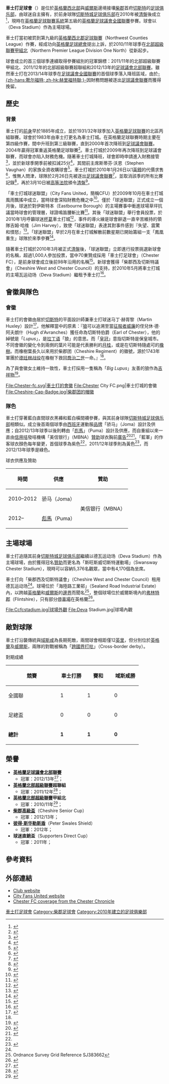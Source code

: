 {{noteTA|G1=足球|G2=FAcup
|T=zh-hans:切斯特足球俱乐部; zh-hk:車士打足球會;
|1=zh-hans:切斯特; zh-hk:車士打;
|2=zh-hans:切斯特城足球俱乐部; zh-hk:車士打城足球會;
|3=zh-hans:雷克斯汉姆; zh-hk:域斯咸;
}}
{{Infobox football club
| clubname    = 車士打<br />''Chester FC''
| image       = [[File:Chester-fc.svg|180px]]
| caption     = 
| fullname    = Chester Football Club
| nickname    = ''The Blues''、''The Seals''、''City''
| founded     = {{Start date and age|2010|df=yes}}
| dissolved   =
| ground      = {{tsl|en|Deva Stadium||德瓦运动场}}（Deva Stadium）<br />[[切斯特|切斯特]]
| capacity    = 5,376人（4,500個坐席）
| owntitle    = 東主
| owner       = City Fans United
| chrtitle    = 主席
| chairman    = {{tsl|en|Grenville Millington|格伦维尔·米灵顿}}<br />（Grenville Millington）
| mgrtitle    = 領隊 
| manager     = {{tsl|en|Steve Burr|史蒂夫·伯尔}}<br />（Steve Burr）
| league = {{English football updater|Chester}}
| season = {{English football updater|Chester2}}
| position = {{English football updater|Chester3}}
| website     = http://www.chesterfc.com/
| pattern_la1 = _white_stripes |pattern_b1 = _wigan1213h |pattern_ra1 = _white_stripes |pattern_so1 = 
| leftarm1    = 0000ff |body1 = 0000ff |rightarm1 = 0000ff |shorts1 = 0000ff |socks1 = 0000ff
| pattern_la2 = |pattern_b2 = |pattern_ra2 = |pattern_sh2 = |pattern_so2 = 
| leftarm2    = 488214 |body2 = 488214 |rightarm2 = 488214 |shorts2 = 000000 |socks2 = 000000
}}
'''車士打足球會'''（{{lang-en|'''Chester Football Club'''}}）是位於[[英格蘭|英格蘭]][[英格兰西北|西北部]]與[[威爾斯|威爾斯]]邊境接壤[[柴郡|柴郡]]首府[[切斯特|切斯特]]的[[足球俱乐部|足球俱乐部]]，由球迷自主擁有，於前身球隊[[切斯特城足球俱乐部|切斯特城足球俱乐部]]在2010年被[[清盤|清盤]]後成立<ref name=gdn>{{cite news|language=en|url=http://www.guardian.co.uk/sport/2010/may/06/john-amaechi-sports-administrators|title=Chester FC on the rise|publisher=''guardian.co.uk''|accessdate=19 June 2010|date=6 May 2010|first=Owen|last=Gibson|location=London}}</ref>，現時在[[英格蘭足球聯賽系統|英格蘭足球聯賽系統]]第五級的[[英格蘭足球議會全國聯賽|英格蘭足球議會全國聯賽]]參賽。球會以{{tsl|en|Deva Stadium||德瓦运动场}}（Deva Stadium）作為主場球場。

車士打當初被罰到第九級的[[英格蘭西北郡足球聯賽|英格蘭西北郡足球聯賽]]（Northwest Counties League）作賽，經成功向[[英格蘭足球總會|英格蘭足球總會]]提出上訴，於2010/11年球季在[[英格蘭北部超級聯賽|北部超級聯賽甲組北]]（Northern Premier League Division One North）從新起步。

球會成立的首三個球季連續取得參賽組別的冠軍錦標：2011/11年的北部超級聯賽甲組北、2011/12年的北部超級聯賽超聯組和2012/13年的[[英格蘭足球議會北部聯賽|足球議會北部聯賽]]。雖然車士打在2013/14年球季在[[英格蘭足球議會全國聯賽|足球議會全國聯賽]]的首個球季落入降班區域，由於[[靴尔福特联足球俱乐部|-{zh-hans:靴尔福特; zh-hk:赫里福特聯;}-]]因財務問題被逐出[[英格蘭足球議會聯賽|足球議會聯賽]]而獲得挽留。

==歷史==
===背景===
車士打的[[切斯特城足球俱乐部|前身]]早於1885年成立，並於1931/32年球季加入[[英格蘭足球聯賽|英格蘭足球聯賽]]的北區丙組聯賽。球會於1983年由車士打更名為車士打城。在英格蘭足球聯賽時期主要在第四級作賽，間中升班到第三級聯賽，直到2000年首次降班到[[英格蘭足球議會聯賽|足球議會聯賽]]。2004年贏得冠軍重返英格蘭足球聯賽<ref>{{cite web |language=en |url=http://www.chester-city.co.uk/archive.asp |title=Chester City: A Brief History |publisher=''chester-city.co.uk'' |deadurl=yes |accessdate=22 January 2013 |archive-url=https://web.archive.org/web/20100327161505/http://www.chester-city.co.uk/archive.asp |archive-date=2010-03-27 }}</ref>。車士打城於2009年再次降班到足球議會聯賽，而球會亦陷入財務危機。隨著車士打城降班，球會即時申請進入財務接管<ref>{{citenews |language=en |url=http://news.bbc.co.uk/sport2/hi/football/teams/c/chester/8054327.stm |title=Chester move into administration |work=''[[BBC_Sport|BBC Sport]]'' |date=2009-05-17 |accessdate=2014-09-11 }}</ref>，並於新球季開季前被扣減25分<ref>{{citenews |language=en |url=http://news.bbc.co.uk/sport2/hi/football/teams/c/chester/8184045.stm |title=Chester hit by 25-point penalty |work=''[[BBC_Sport|BBC Sport]]'' |date=2009-08-06 |accessdate=2014-09-11 }}</ref>，其間前主席斯蒂芬·沃恩（Stephen Vaughan）的家族全資收購球會<ref>{{citenews |language=en |url=http://news.bbc.co.uk/sport2/hi/football/teams/c/chester/8095360.stm |title=Vaughan family buy Chester City |work=''[[BBC_Sport|BBC Sport]]'' |date=2009-06-11 |accessdate=2014-09-11 }}</ref>。車士打城於2010年1月26日以1[[英鎊|英鎊]]的代價求售<ref>{{citenews |language=en |url=http://news.bbc.co.uk/sport2/hi/football/teams/c/chester/8479433.stm |title=Chester City up for sale for £1 |work=''[[BBC_Sport|BBC Sport]]'' |date=2010-01-26 |accessdate=2014-09-11 }}</ref>，惟無人問津，球隊於2月26日先被逐出[[英格蘭足球議會聯賽|足球議會聯賽]]<ref>{{citenews |language=en |url=http://news.bbc.co.uk/sport2/hi/football/teams/c/chester/8538236.stm |title=Chester City expelled from Football Conference |work=''[[BBC_Sport|BBC Sport]]'' |date=2010-02-26 |accessdate=2014-09-11 |archive-date=2010-03-04 |archive-url=https://web.archive.org/web/20100304233243/http://news.bbc.co.uk/sport2/hi/football/teams/c/chester/8538236.stm |dead-url=no }}</ref>，並取消該季的所有比賽記錄<ref>{{citenews |language=en |url=http://news.bbc.co.uk/sport2/hi/football/eng_conf/8499219.stm |title=Chester City results erased from Blue Square Premier |work=''[[BBC_Sport|BBC Sport]]'' |date=2010-03-08 |accessdate=2014-09-11 |archive-date=2010-03-13 |archive-url=https://web.archive.org/web/20100313133459/http://news.bbc.co.uk/sport2/hi/football/eng_conf/8499219.stm |dead-url=no }}</ref>，再於3月10日被[[英格蘭及威爾斯高等法院|高等法院]]頒令[[清盤|清盤]]<ref>{{citenews |language=en |url=http://news.bbc.co.uk/sport2/hi/football/teams/c/chester/8559704.stm |title=Chester City wound up in High Court |work=''[[BBC_Sport|BBC Sport]]'' |date=2010-03-10 |accessdate=2014-09-11 |archive-date=2017-07-30 |archive-url=https://web.archive.org/web/20170730125126/http://news.bbc.co.uk/sport1/hi/football/teams/c/chester/8559704.stm |dead-url=no }}</ref>。

「車士打城球迷聯盟」（City Fans United，簡稱CFU）於2009年10月在車士打城風雨飄搖中成立，當時球會深陷財務危機之中<ref>{{citenews |language=en |url=http://www.twohundredpercent.net/?p=2457 |title=An Open Letter To The Owners Of Chester City FC |work=''twohundredpercent.net'' |date=2009-10-05 |accessdate=2010-05-13 }}</ref>。僅於「球迷聯盟」正式成立一個月後，球迷於對伊斯特本（Eastbourne Borough）的主場賽事中衝進球場草坪抗議當時球會的管理層，球證鳴笛腰斬比賽<ref>{{citenews |language=en |url=http://news.bbc.co.uk/sport1/hi/football/eng_conf/8376691.stm |title=Chester-Eastbourne game abandoned] |work=''[[BBC_Sport|BBC Sport]]'' |date=28 November 2009 |accessdate=30 April 2011 }}</ref>。其後「球迷聯盟」舉行會員投票，於2010年1月呼籲球迷[[杯葛|杯葛]]車士打城<ref>{{citenews |language=en |url=http://www.cityfansunited.com/the-news/72-official-boycott-decision-reached-by-cfu-members.html |title=City Fans United: Official Boycott Decision reached by CFU Members |work=''cityfansunited.com'' |date=21 January 2010 |accessdate=30 April 2012 }}</ref>，事件的導火線是球會辭退一直辛苦維持的領隊吉姆·哈维（Jim Harvey），致使「球迷聯盟」表達其對事件感到『失望、震驚和憤怒』<ref>{{citenews |language=en |url=http://www.cityfansunited.com/the-news/69-cfu-respond-to-departure-of-jim-harvey.html |title=City Fans United: CFU respond to departure of Jim Harvey |work=''cityfansunited.com'' |date=21 January 2010 |accessdate=30 April 2012 }}</ref>。「球迷聯盟」早於2月在車士打城解散前數星期已開始籌組一支「鳳凰重生」球隊於來季參賽<ref>{{citenews |language=en |url=http://www.chesterchronicle.co.uk/chester-city-fc/chester-city-fc-news/2010/02/25/chester-city-fc-blues-legends-throw-their-support-behind-cfu-s-phoenix-club-plan-59067-25908080/ |title=Chester City FC: Blues legends throw their support behind CFU's phoenix club plan work=''chesterchronicle.co.uk'' |date=25 February 2010 |accessdate=13 May 2010 }}</ref>。

隨著車士打城於2010年3月被正式[[清盤|清盤]]後，「球迷聯盟」立即進行投票挑選新球會的名稱，超過1,000人參加投票，當中70東贊成採用「車士打足球會」（Chester FC），是前身球會成立後前98年沿用的名稱<ref>{{cite web|language=en|url=http://www.chesterchronicle.co.uk/chester-city-fc/2010/03/25/chester-city-fc-blues-supporters-name-new-city-fans-united-club-chester-fc-59067-26104302/|title=Chester City FC: Blues supporters name new City Fans United club 'Chester FC'|date=25 March 2010|publisher=''chesterchronicle.co.uk''|accessdate=25 March 2010}}</ref>。新球會獲得「柴郡西及切斯特議會」（Cheshire West and Chester Council）的支持，於2010年5月將車士打城的主場瓦运动场（Deva Stadium）繼租予車士打<ref name="BBC News">{{cite news|language=en|url=http://news.bbc.co.uk/1/hi/england/merseyside/8664325.stm |title=Fans take over lease of Chester City's Deva Stadium |publisher=''[[BBC_Sport|BBC Sport]]'' |date=6 May 2010 |accessdate=13 May 2010}}</ref>。
<!--
===建立===
Chester FC started competing in the [[2010–11_in_English_football#New_clubs|2010–11 season]]. The FA initially recommended that they should be placed in the [[North_West_Counties_Football_League|North West Counties Football League]] Premier Division,<ref>{{cite web|url=http://www.thenonleaguefootballpaper.com/article.asp?aid=10575&iid=189&sud=1691|title=FA Recommend Chester To NW Counties|publisher=The Non-League Paper|accessdate=19 June 2010|date=18 May 2010|first=Andy|last=White}}</ref> a decision that the club appealed against.<ref>{{cite web|url=http://www.cityfansunited.com/the-news/124-chester-fc-lodge-formal-appeal-with-fa-over-placing.html|title=Chester FC lodge formal appeal with FA over placing |publisher=City Fans United|date=21 May 2010|accessdate=22 May 2010}}</ref> On 18 June 2010, the FA made a statement<ref>{{cite web|url=http://www.thefa.com/Leagues/NewsAndFeatures/2010/chester-180610|title=Chester Decision Upheld}}</ref> saying that Chester would instead be placed a step higher and would play in the [[Northern_Premier_League_Division_One_North|Northern Premier League Division One North]], the 8th tier of the [[English_football_league_system|English football league system]]. The club was formally relaunched on 20 May 2010, when [[Neil_Young_(football_manager_born_1975)|Neil Young]] and [[Gary_Jones_(footballer_born_1975)|Gary Jones]] were announced as the first manager and assistant of the club.<ref>{{cite web|url=http://www.thenonleaguefootballpaper.com/article.asp?aid=10609&iid=190&sud=1693|title=Young appointed Chester Manager|publisher=The Non-League Paper|accessdate=19 June 2010|date=24 May 2010|first=Andy|last=White}}</ref> A pre-season friendly played at [[Colwyn_Bay_F.C.|Colwyn Bay]] on 10 July 2010 was the first fixture for the new club, the match resulting in a 2–0 victory for Colwyn Bay. The team's first home friendly was played against [[Aberystwyth_Town_F.C.|Aberystwyth Town]] which the Blues won 3–0.<ref name="Chester off to flyer at the Deva">{{cite web |title=Chester off to flyer at the Deva |url=http://www.pitchero.com/clubs/chesterfootballclub/s/results-reports-23021.html&official=0&fixture_id=330832 |work=pichero.com |accessdate=21 May 2011 }}</ref>

===Inaugural 2010–11 season===
The club's first league match was on 24 August 2010, away at [[Warrington_Town_F.C.|Warrington Town]].<ref>{{cite web|url=http://www.cityfansunited.com/component/content/article/125-manager-appointed-at-chester-fc.html|title=Manager appointed at Chester FC |publisher=City Fans United|date=21 May 2010|accessdate=22 May 2010}}</ref> Rob Hopley scored the first ever goal for the club in the 6th minute, but the game ended in a 1–1 draw.<ref name="Warrington Town 1 Chester FC 1">{{cite web | url=http://www.chesterchronicle.co.uk/chester-fc/chester--fc-match-reports/2010/08/24/warrington-town-1-chester-fc-1-59067-27130245/ | title=Warrington Town 1 Chester FC 1 | work=Chester Chronicle | date=24 August 2010| accessdate=21 May 2011 |last=Triggs|first=David}}{{dead link|date=April 2014}}</ref> Chester played their first home game against [[Trafford_F.C.|Trafford]] and won 6–0, Michael Wilde scoring a hat-trick.<ref name="CHESTER 6 TRAFFORD 0">{{cite web | url=http://www.leaderlive.co.uk/news/92959/chester-6-trafford-0.aspx | title=CHESTER 6 TRAFFORD 0 | work=The Leader | accessdate=21 May 2011 |last=Wall|first=Dennis}}</ref> In September, Chester lost their first game after a 2–1 home defeat to [[Chorley_F.C|Chorley]].<ref name="Penalty sinks Chester as Chorley extend lead">{{cite web | url=http://www.pitchero.com/clubs/chesterfootballclub/s/results-reports-23021.html&official=1&fixture_id=168207 | title=Penalty sinks Chester as Chorley extend lead | work=pitcherio.com | accessdate=21 May 2011 |last=Banks|first=Jeff}}</ref>

Chester went top of their division for the first time following a 2–1 win at [[Cammell_Laird_F.C.|Cammell Laird]] in October,<ref name="Chester FC go top after victory at Cammell Lairds">{{cite web | url=http://www.pitchero.com/clubs/chesterfootballclub/s/results-reports-23021.html&official=1&fixture_id=168287 | title=Chester FC go top after victory at Cammell Lairds | work=pichero.com | accessdate=21 May 2011 |last=Banks|first=Jeff}}</ref> before equalling their record win when they beat [[Ossett_Albion_F.C.|Ossett Albion]] 6–0 in January 2011, and recording their ninth consecutive away win at Trafford in the same month.<ref name="Goal blitz at the Exacta sees Blues go 8 points clear">{{cite web | url=http://www.pitchero.com/clubs/chesterfootballclub/s/results-reports-23021.html&official=1&fixture_id=168462 | title=Goal blitz at the Exacta sees Blues go 8 points clear | work=pichero.com | accessdate=21 May 2011 |last=Banks|first=Jeff}}</ref> After their win at promotion rivals [[Skelmersdale_United_F.C.|Skelmersdale]] in March, the Blues went 12 points clear at the top of the league,<ref name="Chester go 12 points clear of chasing pack after crucial win">{{cite web | url=http://www.pitchero.com/clubs/chesterfootballclub/s/results-reports-23021.html&official=1&fixture_id=168555 | title=Chester go 12 points clear of chasing pack after crucial win | work=pichero.com | accessdate=21 May 2011 |last=Banks |first=Jeff}}</ref> but a number of draws and defeats led to this margin being cut to just a single point by 16 April.<ref name="Last gasp goal rescues point for Chester">{{cite web | url=http://www.pitchero.com/clubs/chesterfootballclub/s/results-reports-23021.html&official=1&fixture_id=168619 | title=Last gasp goal rescues point for Chester | work=pichero.com | accessdate=21 May 2011 |last=Banks |first=Jeff}}</ref>

Second-placed Skelmersdale then dropped points, to leave Chester three points clear with one remaining game, and a goal difference eight ahead of their chasing rivals.<ref name="Second half show puts the Blues on the verge of title win">{{cite web | url=http://www.pitchero.com/clubs/chesterfootballclub/s/results-reports-23021.html&official=1&fixture_id=168635 | title=Second half show puts the Blues on the verge of title win | work=pichero.com | accessdate=21 May 2011}}</ref> In a wild finale to the season, Chester were promoted by only a single point of goal difference, as the Blues went down to a shock 2–1 defeat at [[Garforth_Town_F.C.|Garforth Town]], while Skelmersdale thrashed [[Ossett_Albion_A.F.C.|Ossett Albion]] 7–2, with two goals from Ossett striker Danny Toronczak the difference between promotion and the playoffs for Chester.<ref name="Garforth Town 2 Chester 1 - Blues clinch title after last-day drama ">{{cite web | url=http://www.chesterchronicle.co.uk/chester-news/featured-stories/2011/04/29/garforth-town-2-chester-1-blues-clinch-title-after-last-day-drama-59067-28609323/ | title=Garforth Town 2 Chester 1 – Blues clinch title after last-day drama | work=Chester Chronicle | date=29 April 2011 | accessdate=21 May 2011 | last=Dowling|first=Mark}}</ref>

Unusually for a club at the eighth level of English football, Chester played in neither the [[FA_Trophy|FA Trophy]] nor the [[FA_Cup|FA Cup]] in their inaugural season, as FA rules required a minimum of one season of prior football before playing in the Trophy, and two years before playing in the Cup.

===2011–12 season===
Following Chester's promotion to the [[Northern_Premier_League_Premier_Division|NPL Premier Division]], form was initially variable, with two losses in their first six league fixtures. However, form, particularly defensively, improved greatly, with no goals conceded in September, and the 1–0 win against [[Chasetown_F.C.|Chasetown]] was their seventh successive clean sheet in the league. This run ended after a 1–1 draw away at [[Buxton_F.C.|Buxton]] in the next match, but only after they established a new Chester City/Chester FC record of 781 minutes without conceding across eight games in all competitions.

Chester's form was strong through November and December, with a run of five consecutive victories, resulting in Chester going top of the table after the 1–0 win against [[Ashton_United_F.C.|Ashton United]], a position the club held at the end of the year, finishing 2011 with a stormy 1–1 draw at second placed [[Northwich_Victoria_F.C.|Northwich Victoria]], a game which saw three dismissals.<ref name="Northwich Victoria 1 Chester 1 - Northwich Victoria 1 Chester FC 1: Neil Young lets rip after red card drama in top-of-table clash ">{{cite web |url=http://www.chesterchronicle.co.uk/chester-fc/chester--fc-match-reports/2011/12/26/northwich-victoria-1-chester-fc-1-neil-young-lets-rip-after-red-card-drama-in-top-of-table-clash-59067-30015782/ |title=Northwich Victoria 1 Chester FC 1: Neil Young lets rip after red card drama in top-of-table clash |deadurl=no |accessdate=22 January 2013}}</ref> They were not to be caught again in the league during the season. During the calendar year 2011, Chester were unbeaten in home league fixtures. Chester's last loss of the season came in their 2–1 home defeat to Hednesford on 21 January. After that point, the team went on a 16-match unbeaten run, including a period of eight consecutive victories encompassing the entirety of March.

On 9 April 2012, Chester gained their second successive promotion, after a late goal from Matty McGinn in the game against second-placed Northwich gave the club a 1–1 draw and the point they needed to see off the challenge with three games remaining. The game was watched by a crowd of 5,009, which was not only a record for the reformed club, but also the highest gate ever recorded in the seventh tier of English football. At the conclusion of the season, Chester finished with 100 points, 17 clear of second-placed [[Northwich_Victoria_F.C.|Northwich]], having scored 102 goals along the way, and conceded only 29.

In the [[FA_Trophy|FA Trophy]], Chester went on an extended run, winning through three qualifying rounds to reach the first round proper, where they recorded a 5–1 away victory against [[North_Ferriby_United_A.F.C.|North Ferriby United]]. They bowed out of the competition in the second round in an away tie against [[Conference_Premier|Conference Premier]] side [[Ebbsfleet_United_F.C.|Ebbsfleet United]], losing 3–2. As this was only the club's second season, they remained ineligible for the [[FA_Cup|FA Cup]].

===2012–13 season===
Chester began the 2012–13 season as second favourites with bookmakers for the [[Conference_North|Conference North]] title. Their start to the season justified those predictions, as they won their first seven matches, a club record for Chester FC and also surpassing Chester City's best start to the season. Included in that run were victories over pre-season favourites [[F.C._Halifax_Town|F.C. Halifax Town]] and a 4–0 drubbing of previously unbeaten [[Guiseley_A.F.C.|Guiseley]]. Despite this, the club only sat in second place in the division, as [[Brackley_Town_F.C.|Brackley Town]] also won each of their first seven games. The run came to an end with a 3–2 defeat at [[Boston_United_F.C.|Boston United]] in Chester's eighth match. After two more victories, against [[Stalybridge_Celtic_FC|Stalybridge Celtic]] and [[Bishop's_Stortford_FC|Bishop's Stortford]], Chester went to the top of the table for the first time due to a 1–1 draw with [[Bradford_Park_Avenue|Bradford Park Avenue]]. Following this draw, Chester then went on a run of twelve consecutive league victories, including a 3–2 win at Brackley. This run came to an end with a goalless draw, again against Bradford PA on 5 January, which was also the first league match of the season in which Chester failed to score. Chester were promoted to the Conference Premier following their 1–0 win at home to Boston United.

In the [[FA_Cup|FA Cup]], Chester FC's first ever match was a 1–1 draw away at [[Gainsborough_Trinity_FC|Gainsborough Trinity]] in the second qualifying round. Chester won the replay at the [[Exacta_Stadium|Exacta Stadium]] 2–1 with goals from Dominic Collins and [[Levi_Mackin|Levi Mackin]]. Chester's third qualifying round tie, at home to [[FC_Halifax_Town|FC Halifax Town]], was marred by crowd trouble, and finished in a 1–1 draw. Chester exited the FA Cup following a 3–1 win by Halifax at [[The_Shay|The Shay]] in the replay. The [[FA_Trophy|FA Trophy]] proved less successful for Chester than in the previous season, as the Blues failed to win a single match, exiting in a replay at [[Worksop_Town_F.C.|Worksop Town]].

On 6 April 2013, Chester were confirmed as champions of the Conference North, beating Boston United 1–0 at the Exacta through a Lewis Turner header, winning a third successive title, and in doing so, becoming the first club in English football history to achieve three successive promotions. Three promotions in their first three years means that Chester will play their next season's football in the [[Conference_Premier|Conference Premier]], the level from which their predecessors [[Chester_City_F.C.|Chester City]] were expelled in 2010.

Chester set several league records for the Conference North in this prolific season: most wins (34), fewest defeats (3), most points (107), most goals scored (103), best goal difference (+71) and also the longest unbeaten streak (30 games).

===2013–14 season===
As expected, for the 2013–14 season, Chester remained as a semi-professional club, despite the presence of a number of full-time clubs in the Conference Premier.<ref name="Neil Young warns fans to be realistic as Blues resist temptation to switch to full-time football ">{{cite web |url=http://www.chesterfirst.co.uk/news/119172/chester-fc-to-stay-part-time.aspx |title=Neil Young warns fans to be realistic as Blues resist temptation to switch to full-time football |deadurl=no |accessdate=22 January 2013}}</ref> Before the season, bookmakers had high expectations for the Blues, with bookmakers making them eighth favourites for the Conference title.<ref name="Bookies list Chester FC at 16/1 for the title">{{cite web |url=http://www.chesterfirst.co.uk/sport/122731/bookies-list-chester-fc-at-16-1-for-the-title.aspx|title=Bookies list Chester FC at 16/1 for the title |deadurl=no |accessdate=27 August 2013}}</ref> However, the season started with the Blues in terrible form, with five consecutive defeats, including a 2–0 home defeat to fellow part-timers [[Woking_F.C.|Woking]] after the visitors played the entire second half with ten men. Losing run ended with a 2–0 away win against arch rivals [[Wrexham_F.C.|Wrexham]].<ref name="Wrexham - Chester 0-2">{{cite web |url=http://www.bbc.com/sport/0/football/23822770 |title=Wrexham – Chester 0–2 |deadurl=no |accessdate=21 January 2014}}</ref> This was the first [[Cross-border_derby|Cross-border derby]] match since Chester had reformed.

However, by the end of December Chester was still in relegation zone with only 4 wins and left [[2013–14_FA_Cup|FA Cup]] and [[2013–14_FA_Trophy|FA Trophy]] both after defeats in starting matches. On 8 January manager [[Neil_Young_(footballer_born_1975)|Neil Young]] left Chester by mutual consent after three and a half seasons.<ref name="Chester: Neil Young and club part company by mutual consent">{{cite web |url=http://www.bbc.com/sport/0/football/25656950 |title=Chester: Neil Young and club part company by mutual consent |deadurl=no |accessdate=21 January 2014}}</ref> Neil's assistant manager Gary Jones was put in charge while the club sought for a new manager. 18 January seen [[Steve_Burr|Steve Burr]] presented as the new manager after a consideration of 53 applications for the post received by Chester. Chester finished the season in 21st place and were relegated on goal difference. However, they were reprieved on 10 June after [[Hereford_United_F.C.|Hereford United]], the team who finished above Chester in 20th place, were expelled from the [[Conference_Premier|Conference Premier]] for financial irregularities.<ref>{{cite news|url=http://nonleague.pitchero.com/news/hereford-thrown-out-of-the-conference-31768/?utm_source=twitterfeed&utm_medium=twitter|title=Hereford thrown out of the Conference|publisher=''Pitchero''|date=10 June 2014}}</ref>
-->
==會徽與隊色==
===會徽===
車士打的會徽由居於[[切斯特|切斯特]]的平面設計師兼車士打球迷马丁·赫胥黎（Martin Huxley）設計<ref name="chester-crest">{{cite web|language=en|url=http://files.pitchero.com/clubs/6069/storyofthelogo.pdf|title=Story of the logo|publisher=''files.pitchero.com''|accessdate=29 May 2010}}</ref>，他解釋當中的原素：『[[狼|狼]]可以追溯至當[[威廉一世_(英格兰)|征服者威廉]]的侄兒休·德·阿夫朗什（Hugh d'Avranches）獲任命為切斯特伯爵（Earl of Chester），他的綽號是「''Lupus''」，是[[拉丁语|拉丁语]]「狼」的意思。而「[[皇冠|皇冠]]」意指切斯特是保皇城市。不同會徽的變化令到兩側的葉片可能是代表勝利的[[月桂|月桂]]，或是在切斯特隨處可的[[栎属|橡樹]]。而橡樹葉長久以來用於柴郡团（Cheshire Regiment）的徽號，源於1743年軍團於[[德廷根战役|德廷根战役]]在橡樹下救回[[乔治二世_(英国)|喬治二世]]一命。』<ref name="chester-crest"/>。

為了與會徽女土維持一致性，車士打採用一隻稱為「''Big Lupus''」友善的狼作為[[吉祥物|吉祥物]]<ref name="Speculation rife over the identity of Chester FC mascot Big Lupus">{{cite web| language=en| url=http://www.flintshirechronicle.co.uk/flintshire-news/local-flintshire-news/2011/01/20/speculation-rife-over-the-identity-of-chester-fc-mascot-big-lupus-51352-28016171/| title=Speculation rife over the identity of Chester FC mascot Big Lupus| work=''flintshirechronicle.co.uk''| accessdate=26 January 2012| archive-date=2013-04-20| archive-url=https://archive.is/20130420041735/http://www.flintshirechronicle.co.uk/flintshire-news/local-flintshire-news/2011/01/20/speculation-rife-over-the-identity-of-chester-fc-mascot-big-lupus-51352-28016171/| dead-url=no}}</ref>。

<gallery>
File:Chester-fc.svg|車士打的會徽
File:Chester City FC.png|車士打城的會徽
File:Cheshire-Cap-Badge.jpg|柴郡团的帽徽
</gallery>

===隊色===
車士打穿著藍白直間球衣黑褲和藍白橫間襪參賽，與其前身球隊[[切斯特城足球俱乐部|切斯特城足球俱乐部]]相類似。成立後首兩個球季由[[西班牙|西班牙]]運動服[[品牌|品牌]]「骄马」（Joma）設計及供應；自2012/13年球季以後則轉由「[[PUMA|彪馬]]」（Puma）設計及供應，而自重組以來一直由[[信用咭|信用咭]]發咭機構「美信银行」（MBNA）[[贊助|贊助]]球衣胸前[[廣告|廣告]]<ref name="Chester FC launch branded merchandise">{{cite web | language=en | url=http://www.pitchero.com/clubs/chesterfootballclub/news/chester-fc-launch-branded-merchandise-148529.html | title=Chester FC launch branded merchandise | work=''pichero.com'' | accessdate=21 May 2011 | last=Banks | first=Jeff | archive-url=https://web.archive.org/web/20121020224420/http://www.pitchero.com/clubs/chesterfootballclub/news/chester-fc-launch-branded-merchandise-148529.html | archive-date=2012-10-20 | dead-url=yes }}</ref><ref>{{cite web | language=en | url=http://www.chesterfc.com/news/article/shirt-delay-266461.aspx | title=Delay with delivery means shirts now on sale from 15th August | work=''chesterfc.com'' | date=2012-07-25 | accessdate=2014-09-10 | archive-url=https://web.archive.org/web/20140910195631/http://www.chesterfc.com/news/article/shirt-delay-266461.aspx | archive-date=2014-09-10 | dead-url=yes }}</ref>。「藍軍」的作客球衣顏色每年變更，首個球季為紫色<ref name="Chester FC launch branded merchandise"/>，2011/12年球季則為黃色<ref name="Chester FC launch new all yellow away kit">{{cite web | language=en | url=http://www.pitchero.com/clubs/chesterfootballclub/news/club-ready-for-launch-of-new-y-322119.html | title=Chester FC launch new all yellow away kit | work=''pitchero.com'' | accessdate=14 June 2011 | last=Banks | first=Jeff | archive-url=https://web.archive.org/web/20110612000750/http://www.pitchero.com/clubs/chesterfootballclub/news/club-ready-for-launch-of-new-y-322119.html | archive-date=2011-06-12 | dead-url=yes }}</ref>，而2012/13年球季是綠色。

;球衣供應及贊助
{| class="wikitable" style="text-align: center"
|-
!時間
!供應
!贊助
|-
|2010–2012
|rowspan=1|骄马（Joma）
|rowspan=2|美信银行（MBNA）
|-
|2012–{{0|0000}}
|[[PUMA|彪馬]]（Puma）
|}

==主場球場==
車士打追隨其前身[[切斯特城足球俱乐部|切斯特城足球俱乐部]]繼續以德瓦运动场（Deva Stadium）作為主場球場，由於獲得冠名[[贊助|贊助]]而更名為「斯旺斯威切斯特運動場」（Swansway Chester Stadium），現時可以容納5,376名觀眾，當中有4,170個為坐席。

車士打向「柴郡西及切斯特議會」（Cheshire West and Chester Council）租用德瓦运动场<ref name="BBC News"/>。球場位於「海陸路工業邨」（Sealand Road Industrial Estate）內，以跨越[[英格蘭|英格蘭]]和[[威爾斯|威爾斯]]的[[邊界|邊界]]而聞名<ref name=OS>Ordnance Survey Grid Reference SJ383662</ref>，整個球場位於威爾斯境內的[[弗林特郡|弗林特郡]]（Flintshire），只有部分[[停車場|停車場]]在英格蘭<ref name="streetmap.co.uk">{{citeweb |language=en |url=http://www.streetmap.co.uk/map.srf?X=338157&Y=366407&A=Y&Z=120 |title=Street Map |work=''streetmap.co.uk'' |accessdate=2014-09-10 |archive-date=2014-04-22 |archive-url=https://web.archive.org/web/20140422231852/http://www.streetmap.co.uk/map.srf?X=338157&Y=366407&A=Y&Z=120 |dead-url=no }}</ref>。

<gallery>
File:Ccfcstadium.jpg|球場外觀
File:Deva Stadium.jpg|球場內觀
</gallery>

==敵對球隊==
車士打沿襲傳統與[[雷克斯汉姆足球俱乐部|域斯咸]]為長期死敵，兩間球會相距僅12[[英里|英里]]，但分別位於[[英格蘭|英格蘭]]及[[威爾斯|威爾斯]]，兩隊的對戰被稱為「[[德比_(聯合王國)|跨國界打吡]]」（Cross-border derby）。

;對期成績
{| class="wikitable" style="text-align:center;"
|-
!width=150|競賽
!width=70|車士打勝
!width=70|賽和
!width=70|域斯咸勝
|-
|全國聯||1||1||0
|-
|足總盃||0||0||0
|-
|'''總計'''||'''1'''||'''1'''||'''0'''
|}

==榮譽==
*'''[[英格蘭足球議會北部聯賽|英格蘭足球議會北部聯賽]]'''
**冠軍：2012/13年<ref>{{cite web |language=en | url=http://www.bbc.com/sport/0/football/22053844 | title=Chester FC: Reborn club win third straight promotion | accessdate=5 January 2014}}</ref>；
*'''[[英格蘭北部超級聯賽|英格蘭北部超級聯賽]]超聯組'''
**冠軍：2011/12年<ref>{{cite web | language=en | url=http://evostikleague.pitchero.com/chester-fc---champions-8589/?utm_source=twitterfeed&utm_medium=twitter | title=Chester FC – Champions | publisher=Evo-Stick League | accessdate=9 April 2012 | archive-url=https://web.archive.org/web/20121102111652/http://evostikleague.pitchero.com/chester-fc---champions-8589/?utm_source=twitterfeed&utm_medium=twitter | archive-date=2012-11-02 | dead-url=yes }}</ref>；
*'''[[英格蘭北部超級聯賽|英格蘭北部超級聯賽]]甲組北'''
**冠軍：2010/11年<ref name="The Evo-Stik League League Tables - First Division North">{{cite web | language=en | url=http://evostikleague.pitchero.com/tables.php | title=The Evo-Stik League League Tables – First Division North | publisher=Evo-Stick | accessdate=29 April 2011 | archive-url=https://web.archive.org/web/20100915052922/http://evostikleague.pitchero.com/tables.php | archive-date=2010-09-15 | dead-url=yes }}</ref>；
*'''[[柴郡高級盃|柴郡高級盃]]'''（Cheshire Senior Cup）
**冠軍：2012/13年；
*'''[[彼得·斯华勒斯盾|彼得·斯华勒斯盾]]'''（Peter Swales Shield）
**冠軍：2012年；
*'''球迷直銷盃'''（Supporters Direct Cup）
**冠軍：2011年；

==參考資料==
{{Reflist}}

==外部連結==
*[http://www.chesterfc.com Club website]
*[http://www.cityfansunited.com City Fans United website] {{Wayback|url=http://www.cityfansunited.com/ |date=20130117110154 }}
*[http://www.chesterchronicle.co.uk/chester-fc/ Chester FC coverage from the Chester Chronicle]

{{英格蘭足球議會全國聯賽}}
{{coord|53|11|21.05|N|2|55|25.73|W|type:landmark_region:GB|display=title}}

{{DEFAULTSORT:Chester F.C.}}
[[Category:車士打足球會|]]
[[Category:柴郡足球會|Category:柴郡足球會]]
[[Category:2010年建立的足球俱樂部|Category:2010年建立的足球俱樂部]]